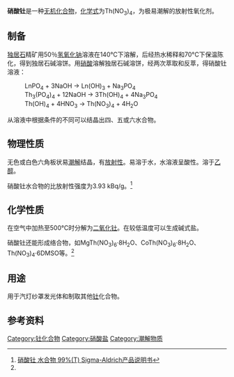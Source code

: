 {{chembox
| Reference = 
| Name = 硝酸钍
| CustomizedImage = [[File:Th4+.svg|x40px]]   [[File:4.svg|x40px]] [[File:Nitrat-Ion.svg|95px]]
| ImageSize = 
|ImageFile1=Thorium(IV) nitrate.jpg
| IUPACName = Thorium(IV) nitrate 
| OtherNames =
| Section1 = {{Chembox Identifiers
| CASNo = 13823-29-5
| CASNo_Comment = 无水
| CASNo_Ref = {{cascite|correct|CAS}}
| CASNo2 = 87174-21-8
| CASNo2_Comment = 三水
| CASNo2_Ref = {{cascite|correct|CAS}}
| CASNo3 = 13470-07-0
| CASNo3_Comment = 四水
| CASNo3_Ref = {{cascite|correct|CAS}}
| CASNo4 = 14767-04-5
| CASNo4_Comment = 五水
| CASNo4_Ref = {{cascite|correct|CAS}}
| CASNo5 = 23739-44-8
| CASNo5_Comment = 六水
| CASNo5_Ref = {{cascite|correct|CAS}}
  }}
| Section2 = {{Chembox Properties
| Formula = Th(NO<sub>3</sub>)<sub>4</sub>
| MolarMass = 480.066（无水）<br />552.130（四水）<br />570.146（五水）<br />588.162（六水）
| Appearance = 白色晶体（四、五或六水）<ref name=wj>《无机化学丛书》.第十卷 锕系 锕系后元素.科学出版社. 唐任寰、张青莲等主编. P<sub>94</sub>. 5.4.4 钍的重要盐类</ref>
| Density = 
| MeltingPt = {{convert|55|C|K}}（无水）<ref>Benz, R.; Naoumidis, A.; Brown, D. Th Thorium: Supplement Volume C 3 Compounds with Nitrogen. Springer Science & Business Media. pp. 70–79. ISBN 9783662063309.</ref>
| BoilingPt = dec.
| Solubility = 易溶
 }}
| Section3 = {{Chembox Hazards
| EUClass = 氧化性、放射性
| RPhases = 
| SPhases = 
| Autoignition = }}
}}
'''硝酸钍'''是一种[[无机化合物|无机化合物]]，[[化学式|化学式]]为Th(NO<sub>3</sub>)<sub>4</sub>，为极易潮解的放射性氧化剂。
==制备==
[[独居石|独居石]]精矿用50％[[氢氧化钠|氢氧化钠]]溶液在140°C下溶解，后经热水稀释和70°C下保温陈化，得到独居石碱溶饼。用[[硝酸|硝酸]]溶解独居石碱溶饼，经两次萃取和反萃，得硝酸钍溶液：
: LnPO<sub>4</sub> + 3NaOH → Ln(OH)<sub>3</sub> + Na<sub>3</sub>PO<sub>4</sub>
: Th<sub>3</sub>(PO<sub>4</sub>)<sub>4</sub> + 12NaOH → 3Th(OH)<sub>4</sub> + 4Na<sub>3</sub>PO<sub>4</sub>
: Th(OH)<sub>4</sub> + 4HNO<sub>3</sub> → Th(NO<sub>3</sub>)<sub>4</sub> + 4H<sub>2</sub>O
从溶液中根据条件的不同可以结晶出四、五或六水合物。
==物理性质==
无色或白色六角板状易[[潮解|潮解]]结晶，有[[放射性|放射性]]。易溶于水，水溶液呈酸性。溶于[[乙醇|乙醇]]。

硝酸钍水合物的比放射性强度为3.93 kBq/g。<ref>[http://www.sigmaaldrich.com/catalog/product/aldrich/89150?lang=zh&region=CN 硝酸钍 水合物 99%(T) Sigma-Aldrich产品说明书]</ref>

==化学性质==
在空气中加热至500°C时分解为[[二氧化钍|二氧化钍]]。在较低温度可以生成碱式盐。

硝酸钍还能形成络合物，如MgTh(NO<sub>3</sub>)<sub>6</sub>·8H<sub>2</sub>O、CoTh(NO<sub>3</sub>)<sub>6</sub>·8H<sub>2</sub>O、Th(NO<sub>3</sub>)<sub>4</sub>·6DMSO等。<ref name=wj />

==用途==
用于汽灯纱罩发光体和制取其他[[钍|钍]]化合物。
==参考资料==
{{reflist}}
{{钍化合物}}
{{nitrates}}
[[Category:钍化合物|Category:钍化合物]]
[[Category:硝酸盐|Category:硝酸盐]]
[[Category:潮解物质|Category:潮解物质]]